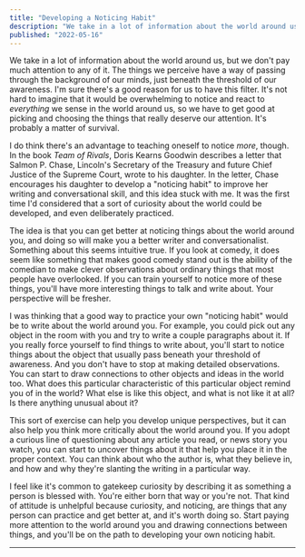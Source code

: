 ```yaml
---
title: "Developing a Noticing Habit"
description: "We take in a lot of information about the world around us, but we don't pay much attention to any of it."
published: "2022-05-16"
---
```


We take in a lot of information about the world around us, but we don't pay much attention to any of it. The things we perceive have a way of passing through the background of our minds, just beneath the threshold of our awareness. I'm sure there's a good reason for us to have this filter. It's not hard to imagine that it would be overwhelming to notice and react to _everything_ we sense in the world around us, so we have to get good at picking and choosing the things that really deserve our attention. It's probably a matter of survival.

I do think there's an advantage to teaching oneself to notice _more_, though. In the book _Team of Rivals_, Doris Kearns Goodwin describes a letter that Salmon P. Chase, Lincoln's Secretary of the Treasury and future Chief Justice of the Supreme Court, wrote to his daughter. In the letter, Chase encourages his daughter to develop a "noticing habit" to improve her writing and conversational skill, and this idea stuck with me. It was the first time I'd considered that a sort of curiosity about the world could be developed, and even deliberately practiced.

The idea is that you can get better at noticing things about the world around you, and doing so will make you a better writer and conversationalist. Something about this seems intuitive true. If you look at comedy, it does seem like something that makes good comedy stand out is the ability of the comedian to make clever observations about ordinary things that most people have overlooked. If you can train yourself to notice more of these things, you'll have more interesting things to talk and write about. Your perspective will be fresher.

I was thinking that a good way to practice your own "noticing habit" would be to write about the world around you. For example, you could pick out any object in the room with you and try to write a couple paragraphs about it. If you really force yourself to find things to write about, you'll start to notice things about the object that usually pass beneath your threshold of awareness. And you don't have to stop at making detailed observations. You can start to draw connections to other objects and ideas in the world too. What does this particular characteristic of this particular object remind you of in the world? What else is like this object, and what is not like it at all? Is there anything unusual about it?

This sort of exercise can help you develop unique perspectives, but it can also help you think more critically about the world around you. If you adopt a curious line of questioning about any article you read, or news story you watch, you can start to uncover things about it that help you place it in the proper context. You can think about who the author is, what they believe in, and how and why they're slanting the writing in a particular way.

I feel like it's common to gatekeep curiosity by describing it as something a person is blessed with. You're either born that way or you're not. That kind of attitude is unhelpful because curiosity, and noticing, are things that any person can practice and get better at, and it's worth doing so. Start paying more attention to the world around you and drawing connections between things, and you'll be on the path to developing your own noticing habit.

---
